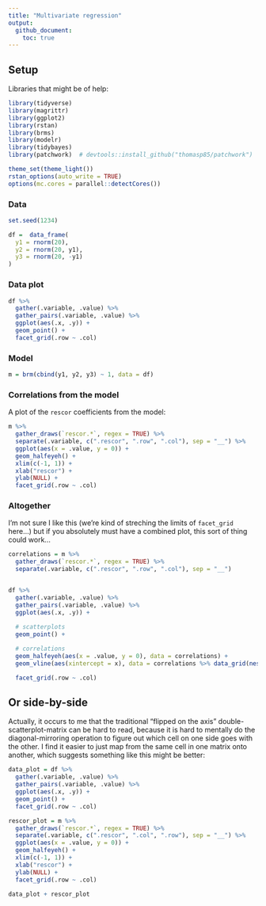 ```yaml
---
title: "Multivariate regression"
output:
  github_document:
    toc: true
---
```



## Setup

Libraries that might be of help:

```r
library(tidyverse)
library(magrittr)
library(ggplot2)
library(rstan)
library(brms)
library(modelr)
library(tidybayes)
library(patchwork)  # devtools::install_github("thomasp85/patchwork")

theme_set(theme_light())
rstan_options(auto_write = TRUE)
options(mc.cores = parallel::detectCores())
```



### Data

```r
set.seed(1234)

df =  data_frame(
  y1 = rnorm(20),
  y2 = rnorm(20, y1),
  y3 = rnorm(20, -y1)
)
```

### Data plot

```r
df %>%
  gather(.variable, .value) %>%
  gather_pairs(.variable, .value) %>%
  ggplot(aes(.x, .y)) +
  geom_point() +
  facet_grid(.row ~ .col)
```

### Model

```r
m = brm(cbind(y1, y2, y3) ~ 1, data = df)
```

### Correlations from the model

A plot of the `rescor` coefficients from the model:

```r
m %>%
  gather_draws(`rescor.*`, regex = TRUE) %>%
  separate(.variable, c(".rescor", ".row", ".col"), sep = "__") %>%
  ggplot(aes(x = .value, y = 0)) +
  geom_halfeyeh() +
  xlim(c(-1, 1)) +
  xlab("rescor") +
  ylab(NULL) +
  facet_grid(.row ~ .col)
```

### Altogether

I'm not sure I like this (we're kind of streching the limits of `facet_grid` here...) but if you absolutely must have a combined plot, this sort of thing could work...

```r
correlations = m %>%
  gather_draws(`rescor.*`, regex = TRUE) %>%
  separate(.variable, c(".rescor", ".row", ".col"), sep = "__")


df %>%
  gather(.variable, .value) %>%
  gather_pairs(.variable, .value) %>%
  ggplot(aes(.x, .y)) +
  
  # scatterplots
  geom_point() +

  # correlations
  geom_halfeyeh(aes(x = .value, y = 0), data = correlations) +
  geom_vline(aes(xintercept = x), data = correlations %>% data_grid(nesting(.row, .col), x = c(-1, 0, 1))) +

  facet_grid(.row ~ .col)
```

## Or side-by-side

Actually, it occurs to me that the traditional "flipped on the axis" double-scatterplot-matrix can be hard to read, because it is hard to mentally do the diagonal-mirroring operation to figure out which cell on one side goes with the other. I find it easier to just map from the same cell in one matrix onto another, which suggests something like this might be better:

```r
data_plot = df %>%
  gather(.variable, .value) %>%
  gather_pairs(.variable, .value) %>%
  ggplot(aes(.x, .y)) +
  geom_point() +
  facet_grid(.row ~ .col)

rescor_plot = m %>%
  gather_draws(`rescor.*`, regex = TRUE) %>%
  separate(.variable, c(".rescor", ".col", ".row"), sep = "__") %>%
  ggplot(aes(x = .value, y = 0)) +
  geom_halfeyeh() +
  xlim(c(-1, 1)) +
  xlab("rescor") +
  ylab(NULL) +
  facet_grid(.row ~ .col)

data_plot + rescor_plot
```


